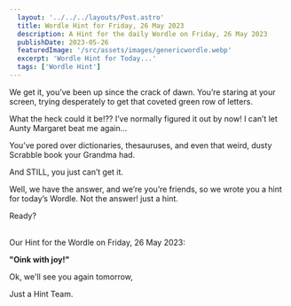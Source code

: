 ```yaml
---
  layout: '../../../layouts/Post.astro'
  title: Wordle Hint for Friday, 26 May 2023
  description: A Hint for the daily Wordle on Friday, 26 May 2023
  publishDate: 2023-05-26
  featuredImage: '/src/assets/images/genericwordle.webp'
  excerpt: 'Wordle Hint for Today...'
  tags: ['Wordle Hint']
---
```


  We get it, you’ve been up since the crack of dawn. You’re staring at your screen, trying desperately to get that coveted green row of letters. 

  What the heck could it be!??
  I’ve normally figured it out by now!
  I can’t let Aunty Margaret beat me again… 

  You’ve pored over dictionaries, thesauruses, and even that weird, dusty Scrabble book your Grandma had.

  And STILL, you just can’t get it. 

  Well, we have the answer, and we’re you’re friends, so we wrote you a hint for today’s Wordle.
  Not the answer! just a hint. 

  Ready?<br /><br />

  Our Hint for the Wordle on Friday, 26 May 2023:

  **"Oink with joy!"**

  Ok, we'll see you again tomorrow, 

  Just a Hint Team.
  